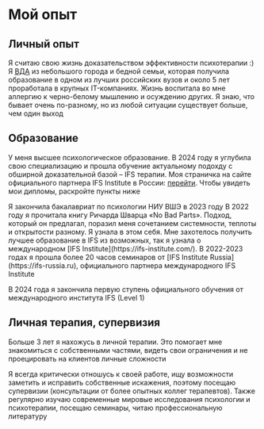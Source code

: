 
# Мой опыт

## Личный опыт

Я считаю свою жизнь доказательством эффективности психотерапии :) Я [ВДА](https://fem-books.livejournal.com/2123804.html) из небольшого города и бедной семьи, которая получила образование в одном из лучших российских вузов и около 5 лет проработала в крупных IT-компаниях. Жизнь воспитала во мне аллергию к черно-белому мышлению и осуждению других. Я знаю, что бывает очень по-разному, но из любой ситуации существует больше, чем один выход

## Образование

У меня высшее психологическое образование. В 2024 году я углубила свою специализацию и прошла обучение актуальному подохду с обширной доказательной базой – IFS терапии. Моя страничка на сайте официального партнера IFS Institute в России: [перейти](https://ifs-russia.ru/practitioners/tproduct/296418863-307081990782-fedotova-mariya). Чтобы увидеть мои дипломы, раскройте пункты ниже

<Accordion title="НИУ ВШЭ Психология">
  Я закончила бакалавриат по психологии НИУ ВШЭ в 2023 году
  <ResizableImage src={hseDiploma} alt="Диплом бакалавра психологии НИУ ВШЭ" />
</Accordion>

<Accordion title="IFS Institute Level 1">
  В 2022 году я прочитала книгу Ричарда Шварца «No Bad Parts». Подход, который он предлагал, поразил меня сочетанием системности, теплоты и открытости разному. Я узнала в этом себя. Мне захотелось получить лучшее образование в IFS из возможных, так я узнала о международном [IFS Institute](https://ifs-institute.com/). В 2022-2023 годах я прошла более 20 часов семинаров от [IFS Institute Russia](https://ifs-russia.ru), официального партнера международного IFS Institute
  
  В 2024 года я закончила первую ступень официального обучения от международного института IFS (Level 1)
    <ResizableImage src={ifsCertificate4} alt="IFS сертификат 1" />
    <ResizableImage src={ifsCertificate1} alt="IFS сертификат 2" />
    <ResizableImage src={ifsCertificate2} alt="IFS сертификат 3" />
    <ResizableImage src={ifsCertificate3} alt="IFS сертификат 4" />
</Accordion>

## Личная терапия, супервизия

Больше 3 лет я нахожусь в личной терапии. Это помогает мне знакомиться с собственными частями, видеть свои ограничения и не проецировать на клиентов личные сложности

Я всегда критически отношусь к своей работе, ищу возможности заметить и исправить собственные искажения, поэтому посещаю супервизии (консультации от более опытных коллег терапевтов). Также регулярно изучаю современные мировые исследования психологии и психотерапии, посещаю семинары, читаю профессиональную литературу
